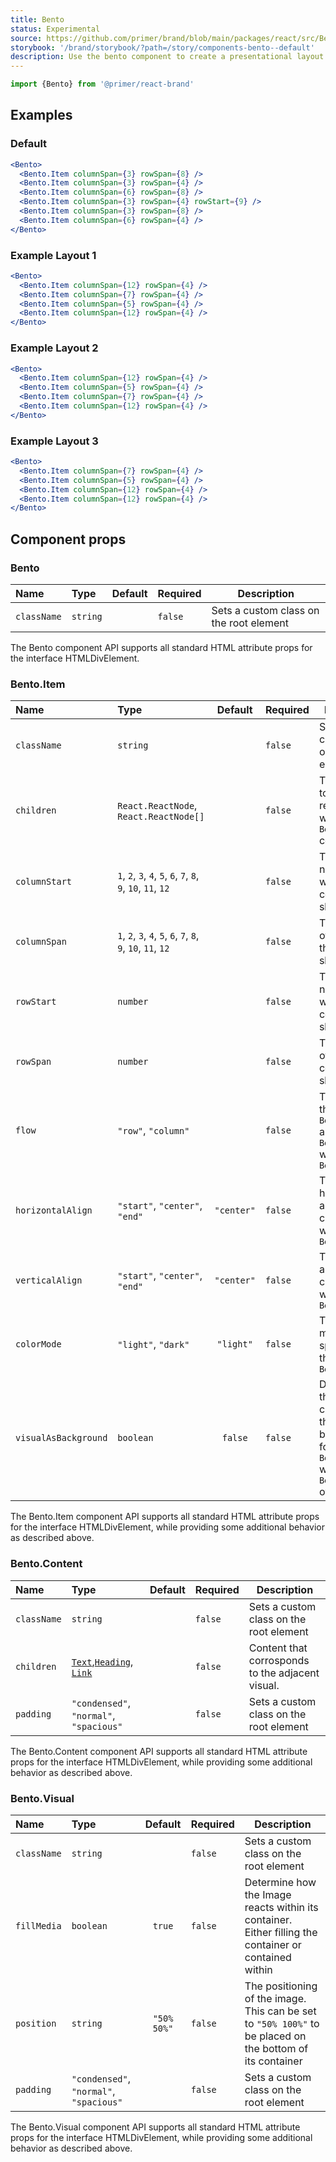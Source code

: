 ```yaml
---
title: Bento
status: Experimental
source: https://github.com/primer/brand/blob/main/packages/react/src/Bento/Bento.tsx
storybook: '/brand/storybook/?path=/story/components-bento--default'
description: Use the bento component to create a presentational layout for brand content
---
```


```js
import {Bento} from '@primer/react-brand'
```

## Examples

### Default

```jsx live
<Bento>
  <Bento.Item columnSpan={3} rowSpan={8} />
  <Bento.Item columnSpan={3} rowSpan={4} />
  <Bento.Item columnSpan={6} rowSpan={8} />
  <Bento.Item columnSpan={3} rowSpan={4} rowStart={9} />
  <Bento.Item columnSpan={3} rowSpan={8} />
  <Bento.Item columnSpan={6} rowSpan={4} />
</Bento>
```

### Example Layout 1

```jsx live
<Bento>
  <Bento.Item columnSpan={12} rowSpan={4} />
  <Bento.Item columnSpan={7} rowSpan={4} />
  <Bento.Item columnSpan={5} rowSpan={4} />
  <Bento.Item columnSpan={12} rowSpan={4} />
</Bento>
```

### Example Layout 2

```jsx live
<Bento>
  <Bento.Item columnSpan={12} rowSpan={4} />
  <Bento.Item columnSpan={5} rowSpan={4} />
  <Bento.Item columnSpan={7} rowSpan={4} />
  <Bento.Item columnSpan={12} rowSpan={4} />
</Bento>
```

### Example Layout 3

```jsx live
<Bento>
  <Bento.Item columnSpan={7} rowSpan={4} />
  <Bento.Item columnSpan={5} rowSpan={4} />
  <Bento.Item columnSpan={12} rowSpan={4} />
  <Bento.Item columnSpan={12} rowSpan={4} />
</Bento>
```

## Component props

### Bento

| Name        | Type     | Default | Required | Description                             |
| :---------- | :------- | :-----: | :------- | --------------------------------------- |
| `className` | `string` |         | `false`  | Sets a custom class on the root element |

The Bento component API supports all standard HTML attribute props for the interface HTMLDivElement.

### Bento.Item

| Name                 | Type                                                          |  Default   | Required | Description                                                                                                     |
| :------------------- | :------------------------------------------------------------ | :--------: | :------- | --------------------------------------------------------------------------------------------------------------- |
| `className`          | `string`                                                      |            | `false`  | Sets a custom class on the root element                                                                         |
| `children`           | `React.ReactNode`, `React.ReactNode[]`                        |            | `false`  | The children to be rendered within the `Bento.Item` component                                                   |
| `columnStart`        | `1`, `2`, `3`, `4`, `5`, `6`, `7`, `8`, `9`, `10`, `11`, `12` |            | `false`  | The column number in which this content should start                                                            |
| `columnSpan`         | `1`, `2`, `3`, `4`, `5`, `6`, `7`, `8`, `9`, `10`, `11`, `12` |            | `false`  | The number of columns this content should span                                                                  |
| `rowStart`           | `number`                                                      |            | `false`  | The row number in which this content should start                                                               |
| `rowSpan`            | `number`                                                      |            | `false`  | The number of rows this content should span                                                                     |
| `flow`               | `"row"`, `"column"`                                           |            | `false`  | The flow of the `Bento.Content` and `Bento.Visual` within the `Bento.Item`                                      |
| `horizontalAlign`    | `"start"`, `"center"`, `"end"`                                | `"center"` | `false`  | The horozontal alignment of children within the `Bento.Item`                                                    |
| `verticalAlign`      | `"start"`, `"center"`, `"end"`                                | `"center"` | `false`  | The vertical alignment of children within the `Bento.Item`                                                      |
| `colorMode`          | `"light"`, `"dark"`                                           | `"light"`  | `false`  | The color mode specified for this `Bento.Item`                                                                  |
| `visualAsBackground` | `boolean`                                                     |  `false`   | `false`  | Determines if the Visual child is set as the background for the `Bento.Item` with the `Bento.Content` overlayed |

The Bento.Item component API supports all standard HTML attribute props for the interface HTMLDivElement, while providing some additional behavior as described above.

### Bento.Content

| Name        | Type                                                                                                                                                                  | Default | Required | Description                                      |
| :---------- | :-------------------------------------------------------------------------------------------------------------------------------------------------------------------- | :-----: | :------- | ------------------------------------------------ |
| `className` | `string`                                                                                                                                                              |         | `false`  | Sets a custom class on the root element          |
| `children`  | [`Text`](https://primer.style/brand/components/Text),[`Heading`](https://primer.style/brand/components/Heading), [`Link`](https://primer.style/brand/components/Link) |         | `false`  | Content that corrosponds to the adjacent visual. |
| `padding`   | `"condensed"`, `"normal"`, `"spacious"`                                                                                                                               |         | `false`  | Sets a custom class on the root element          |

The Bento.Content component API supports all standard HTML attribute props for the interface HTMLDivElement, while providing some additional behavior as described above.

### Bento.Visual

| Name        | Type                                    |   Default   | Required | Description                                                                                               |
| :---------- | :-------------------------------------- | :---------: | :------- | --------------------------------------------------------------------------------------------------------- |
| `className` | `string`                                |             | `false`  | Sets a custom class on the root element                                                                   |
| `fillMedia` | `boolean`                               |   `true`    | `false`  | Determine how the Image reacts within its container. Either filling the container or contained within     |
| `position`  | `string`                                | `"50% 50%"` | `false`  | The positioning of the image. This can be set to `"50% 100%"` to be placed on the bottom of its container |
| `padding`   | `"condensed"`, `"normal"`, `"spacious"` |             | `false`  | Sets a custom class on the root element                                                                   |

The Bento.Visual component API supports all standard HTML attribute props for the interface HTMLDivElement, while providing some additional behavior as described above.
